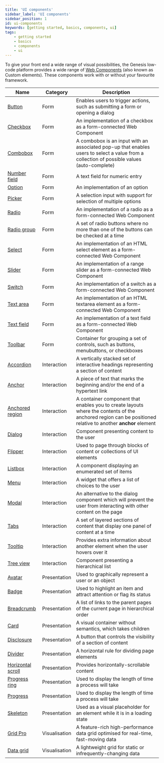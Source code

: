 ```yaml
---
title: 'UI components'
sidebar_label: 'UI components'
sidebar_position: 1
id: ui-components
keywords: [getting started, basics, components, ui]
tags:
    - getting started
    - basics
    - components
    - ui
---
```


To give your front end a wide range of visual possibilities, the Genesis low-code platform provides a wide range of [Web Components](https://developer.mozilla.org/en-US/docs/Web/Web_Components) (also known as Custom elements). These components work with or without your favourite framework.


| Name                                                                                         | Category      | Description                                                                                                                                                 |
|----------------------------------------------------------------------------------------------|---------------|-------------------------------------------------------------------------------------------------------------------------------------------------------------|
| [Button](../../../../web/web-components/form/button)                                 | Form          | Enables users to trigger actions, such as submitting a form or opening a dialog                                                                             |
| [Checkbox](../../../../web/web-components/form/checkbox)	                            | Form          | An implementation of a checkbox as a form-connected Web Component                                                                                           |
| [Combobox](../../../../web/web-components/form/combobox)                             | Form          | A combobox is an input with an associated pop-up that enables users to select a value from a collection of possible values (auto-complete)                  |
| [Number field](../../../../web/web-components/form/number-field)	                    | Form          | A text field for numeric entry                                                                                                                              |
| [Option](../../../../web/web-components/form/option)	                                | Form          | An implementation of an option                                                                                                                              |
| [Picker](../../../../web/web-components/form/picker)                                 | Form          | A selection input with support for selection of multiple options                                                                                            |
| [Radio](../../../../web/web-components/form/radio)		                                 | Form          | An implementation of a radio as a form-connected Web Component                                                                                              |
| [Radio group](../../../../web/web-components/form/radio-group)	                      | Form          | A set of radio buttons where no more than one of the buttons can be checked at a time                                                                       |
| [Select](../../../../web/web-components/form/select)                                 | Form          | An implementation of an HTML select element as a form-connected Web Component                                                                               |
| [Slider](../../../../web/web-components/form/slider) 		                              | Form          | An implementation of a range slider as a form-connected Web Component                                                                                       |
| [Switch](../../../../web/web-components/form/switch)		                               | Form          | An implementation of a switch as a form-connected Web Component                                                                                             |
| [Text area](../../../../web/web-components/form/text-area)	                          | Form          | An implementation of an HTML textarea element as a form-connected Web Component                                                                             |
| [Text field](../../../../web/web-components/form/text-field)                         | Form          | An implementation of a text field as a form-connected Web Component                                                                                         |
| [Toolbar](../../../../web/web-components/form/toolbar) 		                            | Form          | Container for grouping a set of controls, such as buttons, menubuttons, or checkboxes                                                                       |
| [Accordion](../../../../web/web-components/interaction/accordion)	 	                 | Interaction   | A vertically stacked set of interactive headings representing a section of content                                                                          |
| [Anchor](../../../../web/web-components/interaction/anchor)		                        | Interaction   | A piece of text that marks the beginning and/or the end of a hypertext link                                                                                 |
| [Anchored region](../../../../web/web-components/interaction/anchored-region) 	      | Interaction   | A container component that enables you to create layouts where the contents of the anchored region can be positioned relative to another **anchor** element |
| [Dialog](../../../../web/web-components/interaction/dialog) 		                       | Interaction   | Component presenting content to the user                                                                                                                    |
| [Flipper](../../../../web/web-components/interaction/flipper) 		                     | Interaction   | Used to page through blocks of content or collections of UI elements                                                                                        |
| [Listbox](../../../../web/web-components/interaction/listbox) 		                     | Interaction   | A component displaying an enumerated set of items                                                                                                           |
| [Menu](../../../../web/web-components/interaction/menu) 		                           | Interaction   | A widget that offers a list of choices to the user                                                                                                          |
| [Modal](../../../../web/web-components/interaction/modal) 	                          | Interaction   | An alternative to the dialog component which will prevent the user from interacting with other content on the page                                          |
| [Tabs](../../../../web/web-components/interaction/tab) 	                            | Interaction   | A set of layered sections of content that display one panel of content at a time                                                                            |
| [Tooltip](../../../../web/web-components/interaction/tooltip) 		                     | Interaction   | Provides extra information about another element when the user hovers over it                                                                               |
| [Tree view](../../../../web/web-components/interaction/tree-view) 	                  | Interaction   | Component presenting a hierarchical list                                                                                                                    |
| [Avatar](../../../../web/web-components/presentation/avatar) 	                       | Presentation  | Used to graphically represent a user or an object                                                                                                           |
| [Badge](../../../../web/web-components/presentation/badge) 	                         | Presentation  | Used to highlight an item and attract attention or flag its status                                                                                          |
| [Breadcrumb](../../../../web/web-components/presentation/breadcrumb) 	               | Presentation  | A list of links to the parent pages of the current page in hierarchical order                                                                               |
| [Card](../../../../web/web-components/presentation/card) 		                          | Presentation  | A visual container without semantics, which takes children                                                                                                  |
| [Disclosure](../../../../web/web-components/presentation/disclosure) 		              | Presentation  | A button that controls the visibility of a section of content                                                                                               |
| [Divider](../../../../web/web-components/presentation/divider) 		                    | Presentation  | A horizontal rule for dividing page elements                                                                                                                |
| [Horizontal scroll](../../../../web/web-components/presentation/horizontal-scroll) 	 | Presentation  | Provides horizontally-scrollable content                                                                                                                    |
| [Progress ring](../../../../web/web-components/presentation/progress-ring) 		        | Presentation  | Used to display the length of time a process will take                                                                                                      |
| [Progress](../../../../web/web-components/presentation/progress) 		                  | Presentation  | Used to display the length of time a process will take                                                                                                      |
| [Skeleton](../../../../web/web-components/presentation/skeleton) 	                   | Presentation  | Used as a visual placeholder for an element while it is in a loading state                                                                                  |
| [Grid Pro](../../../../web/web-components/grids/grid-pro/grid-pro-intro/) 		         | Visualisation | A feature-rich high-performance data grid optimised for real-time, fast-moving data                                                                         |
| [Data grid](../../../../web/web-components/grids/data-grid/) 		                       | Visualisation | A lightweight grid for static or infrequently-changing data                                                                                                 |
